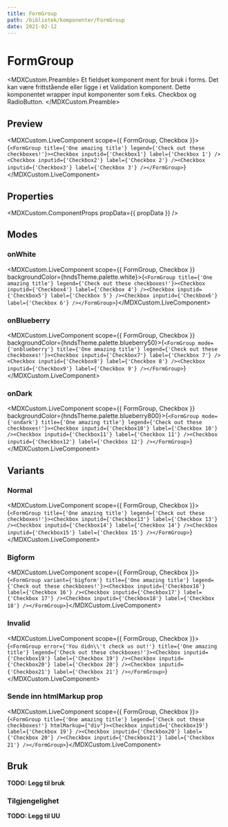 ```yaml
---
title: FormGroup
path: /bibliotek/komponenter/FormGroup
date: 2021-02-12
---
```



# FormGroup

<MDXCustom.Preamble>
  Et fieldset komponent ment for bruk i forms. Det kan være frittstående eller ligge i et Validation komponent.
  Dette komponentet wrapper input komponenter som f.eks. Checkbox og RadioButton.
</MDXCustom.Preamble>

## Preview

<MDXCustom.LiveComponent scope={{ FormGroup, Checkbox }}>{`<FormGroup title={'One amazing title'} legend={'Check out these checkboxes!'}><Checkbox inputid={'Checkbox1'} label={'Checkbox 1'} /><Checkbox inputid={'Checkbox2'} label={'Checkbox 2'} /><Checkbox inputid={'Checkbox3'} label={'Checkbox 3'} /></FormGroup>`}</MDXCustom.LiveComponent>

## Properties

<MDXCustom.ComponentProps propData={{ propData }} />

## Modes
### onWhite
<MDXCustom.LiveComponent scope={{ FormGroup, Checkbox }} backgroundColor={hndsTheme.palette.white}>{`<FormGroup title={'One amazing title'} legend={'Check out these checkboxes!'}><Checkbox inputid={'Checkbox4'} label={'Checkbox 4'} /><Checkbox inputid={'Checkbox5'} label={'Checkbox 5'} /><Checkbox inputid={'Checkbox6'} label={'Checkbox 6'} /></FormGroup>`}</MDXCustom.LiveComponent>

### onBlueberry
<MDXCustom.LiveComponent scope={{ FormGroup, Checkbox }} backgroundColor={hndsTheme.palette.blueberry50}>{`<FormGroup mode={'onblueberry'} title={'One amazing title'} legend={'Check out these checkboxes!'}><Checkbox inputid={'Checkbox7'} label={'Checkbox 7'} /><Checkbox inputid={'Checkbox8'} label={'Checkbox 8'} /><Checkbox inputid={'Checkbox9'} label={'Checkbox 9'} /></FormGroup>`}</MDXCustom.LiveComponent>

### onDark
<MDXCustom.LiveComponent scope={{ FormGroup, Checkbox }} backgroundColor={hndsTheme.palette.blueberry800}>{`<FormGroup mode={'ondark'} title={'One amazing title'} legend={'Check out these checkboxes!'}><Checkbox inputid={'Checkbox10'} label={'Checkbox 10'} /><Checkbox inputid={'Checkbox11'} label={'Checkbox 11'} /><Checkbox inputid={'Checkbox12'} label={'Checkbox 12'} /></FormGroup>`}</MDXCustom.LiveComponent>

## Variants

### Normal

<MDXCustom.LiveComponent scope={{ FormGroup, Checkbox }}>{`<FormGroup title={'One amazing title'} legend={'Check out these checkboxes!'}><Checkbox inputid={'Checkbox13'} label={'Checkbox 13'} /><Checkbox inputid={'Checkbox14'} label={'Checkbox 14'} /><Checkbox inputid={'Checkbox15'} label={'Checkbox 15'} /></FormGroup>`}</MDXCustom.LiveComponent>


### Bigform

<MDXCustom.LiveComponent scope={{ FormGroup, Checkbox }}>{`<FormGroup variant={'bigform'} title={'One amazing title'} legend={'Check out these checkboxes!'}><Checkbox inputid={'Checkbox16'} label={'Checkbox 16'} /><Checkbox inputid={'Checkbox17'} label={'Checkbox 17'} /><Checkbox inputid={'Checkbox18'} label={'Checkbox 18'} /></FormGroup>`}</MDXCustom.LiveComponent>

### Invalid

<MDXCustom.LiveComponent scope={{ FormGroup, Checkbox }}>{`<FormGroup error={'You didn\\'t check us out!'} title={'One amazing title'} legend={'Check out these checkboxes!'}><Checkbox inputid={'Checkbox19'} label={'Checkbox 19'} /><Checkbox inputid={'Checkbox20'} label={'Checkbox 20'} /><Checkbox inputid={'Checkbox21'} label={'Checkbox 21'} /></FormGroup>`}</MDXCustom.LiveComponent>

### Sende inn htmlMarkup prop

<MDXCustom.LiveComponent scope={{ FormGroup, Checkbox }}>{`<FormGroup title={'One amazing title'} legend={'Check out these checkboxes!'} htmlMarkup={"div"}><Checkbox inputid={'Checkbox19'} label={'Checkbox 19'} /><Checkbox inputid={'Checkbox20'} label={'Checkbox 20'} /><Checkbox inputid={'Checkbox21'} label={'Checkbox 21'} /></FormGroup>`}</MDXCustom.LiveComponent>

## Bruk

**TODO: Legg til bruk**

### Tilgjengelighet

**TODO: Legg til UU**
